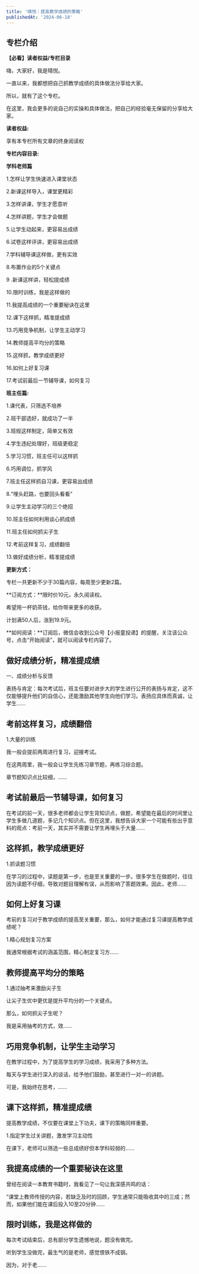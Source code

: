 ```yaml
---
title: '晴悦｜提高教学成绩的策略'
publishedAt: '2024-06-18'
---
```


## 专栏介绍

**【必看】读者权益/专栏目录**

嗨，大家好，我是晴悦。

一直以来，我都想把自己抓教学成绩的具体做法分享给大家。

所以，就有了这个专栏。

在这里，我会更多的说自己的实操和具体做法，把自己的经验毫无保留的分享给大家。

**读者权益:**

享有本专栏所有文章的终身阅读权

**专栏内容目录:**

**学科老师篇**

1.怎样让学生快速进入课堂状态

2.新课这样导入，课堂更精彩

3.怎样讲课，学生才愿意听

4.怎样讲题，学生才会做题

5.让学生动起来，更容易出成绩

6.试卷这样评讲，更容易出成绩

7.学科辅导课这样做，更有实效

8.布置作业的5个关键点

9 .新课这样讲，轻松提成绩

10.限时训练，我是这样做的

11.我提高成绩的一个重要秘诀在这里

12.课下这样抓，精准提成绩

13.巧用竞争机制，让学生主动学习

14.教师提高平均分的策略

15.这样抓，教学成绩更好

16.如何上好复习课

17.考试前最后一节辅导课，如何复习

**班主任篇:**

1.课代表，只筛选不培养

2.班干部选好，就成功了一半

3.班规这样制定，简单又有效

4.学生违纪处理好，班级更稳定

5.学习习惯，班主任可以这样抓

6.巧用调位，抓学风

7.班主任这样抓自习课，更容易出成绩

8.“埋头赶路，也要回头看看”

9.让学生主动学习的三个绝招

10.班主任如何利用谈心抓成绩

11.班主任如何抓尖子生

12.考前这样复习，成绩翻倍

13.做好成绩分析，精准提成绩

**更新方式：**

专栏一共更新不少于30篇内容，每周至少更新2篇。

**订阅方式：**限时价10元，永久阅读权。

希望用一杯奶茶钱，给你带来更多的收获。

计划满50人后，涨到19.9元。

**如何阅读：**订阅后，微信会收到公众号【小报童投递】的提醒，关注该公众号，点击“开始阅读”，就可以阅读专栏内容了。



## 做好成绩分析，精准提成绩
一、成绩分析与反馈

表扬与肯定：每次考试后，班主任要对进步大的学生进行公开的表扬与肯定，这不仅能够提升他们的自信心，还能激励其他学生向他们学习。表扬应具体而真诚，让学生......

## 考前这样复习，成绩翻倍
1.大量的训练

我一般会提前两周进行复习，迎接考试。

在这两周里，我一般会让学生先练习章节题，再练习综合题。

章节题知识点比较细，......

## 考试前最后一节辅导课，如何复习
在考试的前一天，很多老师都会让学生背知识点，做题，希望能在最后的时间里让学生多做几道题，多记几个知识点。但在这里，我想告诉大家一个可能有些出乎意料的观点：考前一天，其实并不需要让学生再埋头于大量......

## 这样抓，教学成绩更好
1.抓读题习惯

在学习的过程中，读题是第一步，也是至关重要的一步。很多学生在做题时，往往因为读题不仔细，导致对题目理解有误，从而影响了答题效果。因此，老师......

## 如何上好复习课
考前的复习对于教学成绩的提高至关重要，那么，如何才能通过复习课提高教学成绩呢？

1.精心规划复习方案

我通常根据考试的涵盖范围，精心制定复习方......

## 教师提高平均分的策略
1.通过抽考来激励尖子生

让尖子生优中更优是提升平均分的一个关键点。

那么，如何抓尖子生呢？

我是采用抽考的方式，效......

## 巧用竞争机制，让学生主动学习
在教学过程中，为了提高学生的学习成绩，我采用了多种方法。

每天与学生进行深入的谈话，给予他们鼓励，甚至进行一对一的讲题。

可是，我始终在思考，......

## 课下这样抓，精准提成绩
提高教学成绩，不仅要在课堂上下功夫，课下的策略同样重要。

1.指定学生过关讲题，激发学习主动性

在课下，老师可以筛选一些总成绩好但本学科较弱的......

## 我提高成绩的一个重要秘诀在这里
曾经在阅读一本教育书籍时，我看见了一句让我深感共鸣的话：

“课堂上教师传授的内容，若缺乏及时的回顾，学生通常只能吸收其中的三成；然而，如果他们能在课后投入10至20分钟......

## 限时训练，我是这样做的
每次考试结束后，总有部分学生遗憾地说，题没有做完。

听到学生没做完，最生气的是老师，感觉恨铁不成钢。

因为，对于老......

